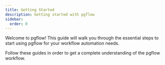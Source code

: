 ```yaml
---
title: Getting Started
description: Getting started with pgflow
sidebar:
  order: 0
---
```


Welcome to pgflow! This guide will walk you through the essential steps to start using pgflow for your workflow automation needs.


<CardGrid>
  <LinkCard title="Install pgflow" href="/getting-started/install-pgflow/" description="Learn how to install and set up pgflow in your project"/>
  <LinkCard title="Create Your First Flow" href="/getting-started/create-first-flow/" description="Define your first workflow using the pgflow DSL"/>
  <LinkCard title="Compile to SQL" href="/getting-started/compile-to-sql/" description="Convert your TypeScript workflows to PostgreSQL"/>
  <LinkCard title="Trigger and Monitor" href="/getting-started/trigger-and-monitor/" description="Run your flows and track their execution"/>
</CardGrid>

Follow these guides in order to get a complete understanding of the pgflow workflow.

